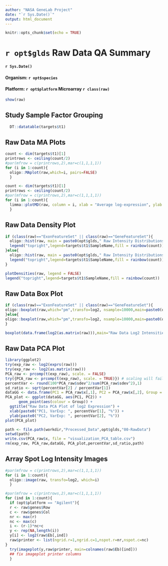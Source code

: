 ```yaml
---
author: "NASA GeneLab Project"
date: "`r Sys.Date()`"
output: html_document
---
```


```r
knitr::opts_chunk$set(echo = TRUE)
```

# `r opt$glds` Raw Data QA Summary
#### `r Sys.Date()`
#### Organism: `r opt$species`
#### Platform: `r opt$platform` Microarray `r class(raw)`
```r
show(raw)
```

## Study Sample Factor Grouping
```r
  DT::datatable(targets$t1)
```

## Raw Data MA Plots
```r
count <- dim(targets$t1)[1]
printrows <- ceiling(count/2)
#par(mfrow = c(printrows,2),mar=c(1,1,1,1))
for (i in 1:count){
  oligo::MAplot(raw,which=i, pairs=FALSE)
  }

```
```r
count <- dim(targets$t1)[1]
printrows <- ceiling(count/2)
#par(mfrow = c(printrows,2),mar=c(1,1,1,1)) 
for (i in 1:count){
  limma::plotMD(raw, column = i, xlab = "Average log-expression", ylab = "log-fold-change", main = colnames(raw)[i])
  }

```

## Raw Data Density Plot
```r

if (class(raw)=="ExonFeatureSet" || class(raw)=="GeneFeatureSet"){
  oligo::hist(raw, main = paste0(opt$glds," Raw Intensity Distributions"), target="probeset",xlab="Intentisty",ylab="Density",col=rainbow(count),lty=1)
  legend("topright",legend=targets$t1$SampleName,fill = rainbow(count))
}else{
  oligo::hist(raw, main = paste0(opt$glds," Raw Intensity Distributions"),xlab="Intentisty",ylab="Density",col=rainbow(count),lty=1)
  legend("topright",legend=targets$t1$SampleName,fill = rainbow(count))
}

```
```r

plotDensities(raw, legend = FALSE)
legend("topright",legend=targets$t1$SampleName,fill = rainbow(count))

```

## Raw Data Box Plot
```r
if (class(raw)=="ExonFeatureSet" || class(raw)=="GeneFeatureSet"){
oligo::boxplot(raw,which="pm",transfo=log2, nsample=10000,main=paste0(opt$glds," Raw Data Log2 Intensities"), las=2,outline=FALSE,ylab = "log2 Intensities", target="probeset")
}else{
oligo::boxplot(raw,which="pm",transfo=log2, nsample=10000,main=paste0(opt$glds," Raw Data Log2 Intensities"), las=2,outline=FALSE,ylab = "log2 Intensities")
}
```
```r
boxplot(data.frame(log2(as.matrix(raw))),main="Raw Data Log2 Intensities", las=2,outline=FALSE)
```

## Raw Data PCA Plot
```r
library(ggplot2)
try(exp_raw <- log2(exprs(raw)))
try(exp_raw <- log2(as.matrix(raw)))
PCA_raw <- prcomp(t(exp_raw), scale. = FALSE)
try({PCA_raw <- prcomp(t(exp_raw), scale. = TRUE)}) # scaling will fail for low replicates
percentVar <- round(100*PCA_raw$sdev^2/sum(PCA_raw$sdev^2),1)
sd_ratio <- sqrt(percentVar[2] / percentVar[1])
dataGG <- data.frame(PC1 = PCA_raw$x[,1], PC2 = PCA_raw$x[,2], Group = targets$t1$Group)
PCA_plot <- ggplot(dataGG, aes(PC1, PC2)) +
      geom_point(aes(colour = Group)) +
  ggtitle("Raw Data PCA Plot of log2 Expression") +
  xlab(paste0("PC1, VarExp: ", percentVar[1], "%")) +
  ylab(paste0("PC2, VarExp: ", percentVar[2], "%"))
plot(PCA_plot)

path <- file.path(workdir,"Processed_Data",opt$glds,"00-RawData")
setwd(path)
write.csv(PCA_raw$x, file = "visualization_PCA_table.csv")
rm(exp_raw, PCA_raw,dataGG, PCA_plot,percentVar,sd_ratio,path)
```

## Array Spot Log Intensity Images
```r

#par(mfrow = c(printrows,2),mar=c(1,1,1,1))
for (i in 1:count){
  oligo::image(raw, transfo=log2, which=i)
  }
```
```r
#par(mfrow = c(printrows,2),mar=c(1,1,1,1))
for (ind in 1:count){
  if (opt$platform == "Agilent"){
  r <- raw$genes$Row
  c <- raw$genes$Col
  nr <- max(r)
  nc <- max(c)
  i <- (r-1)*nc+c
  y <- rep(NA,length(i))
  y[i] <- log2(raw$Eb[,ind])
  raw$printer <- list(ngrid.r=1,ngrid.c=1,nspot.r=nr,nspot.c=nc) 
}
  try(imageplot(y,raw$printer, main=colnames(raw$Eb)[ind]))
  ## fix imageplot printer columns
  }
```
